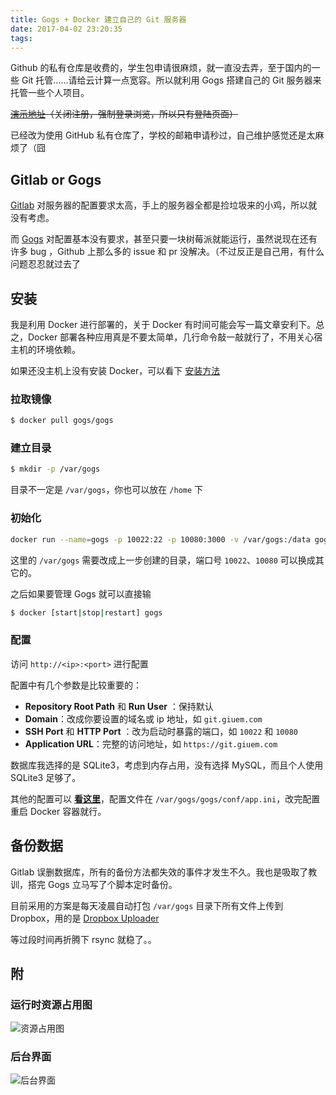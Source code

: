 ```yaml
---
title: Gogs + Docker 建立自己的 Git 服务器
date: 2017-04-02 23:20:35
tags:
---
```


Github 的私有仓库是收费的，学生包申请很麻烦，就一直没去弄，至于国内的一些 Git 托管……请给云计算一点宽容。所以就利用 Gogs 搭建自己的 Git 服务器来托管一些个人项目。<!--more-->

~~[演示地址](https://git.giuem.com)（关闭注册，强制登录浏览，所以只有登陆页面）~~

已经改为使用 GitHub 私有仓库了，学校的邮箱申请秒过，自己维护感觉还是太麻烦了（囧

## Gitlab or Gogs

[Gitlab](https://gitlab.com/) 对服务器的配置要求太高，手上的服务器全都是捡垃圾来的小鸡，所以就没有考虑。

而 [Gogs](https://gogs.io/) 对配置基本没有要求，甚至只要一块树莓派就能运行，虽然说现在还有许多 bug ，Github 上那么多的 issue 和 pr 没解决。（不过反正是自己用，有什么问题忍忍就过去了

## 安装

我是利用 Docker 进行部署的，关于 Docker 有时间可能会写一篇文章安利下。总之，Docker 部署各种应用真是不要太简单，几行命令敲一敲就行了，不用关心宿主机的环境依赖。

如果还没主机上没有安装 Docker，可以看下 [安装方法](https://docs.docker.com/engine/installation/)

### 拉取镜像

```bash
$ docker pull gogs/gogs
```

### 建立目录

```bash
$ mkdir -p /var/gogs
```

目录不一定是 `/var/gogs`，你也可以放在 `/home` 下

### 初始化

```bash
docker run --name=gogs -p 10022:22 -p 10080:3000 -v /var/gogs:/data gogs/gogs
```

这里的 `/var/gogs` 需要改成上一步创建的目录，端口号 `10022`、`10080` 可以换成其它的。

之后如果要管理 Gogs 就可以直接输

```bash
$ docker [start|stop|restart] gogs
```

### 配置

访问 `http://<ip>:<port>` 进行配置

配置中有几个参数是比较重要的：

- **Repository Root Path** 和 **Run User** ：保持默认
- **Domain**：改成你要设置的域名或 ip 地址，如 `git.giuem.com`
- **SSH Port** 和 **HTTP Port** ：改为启动时暴露的端口，如 `10022` 和 `10080`
- **Application URL**：完整的访问地址，如 `https://git.giuem.com`

数据库我选择的是 SQLite3，考虑到内存占用，没有选择 MySQL，而且个人使用 SQLite3 足够了。

其他的配置可以 **[看这里](https://gogs.io/docs/advanced/configuration_cheat_sheet.html)**，配置文件在 `/var/gogs/gogs/conf/app.ini`，改完配置重启 Docker 容器就行。

## 备份数据

Gitlab 误删数据库，所有的备份方法都失效的事件才发生不久。我也是吸取了教训，搭完 Gogs 立马写了个脚本定时备份。

目前采用的方案是每天凌晨自动打包 `/var/gogs` 目录下所有文件上传到 Dropbox，用的是 [Dropbox Uploader](https://github.com/andreafabrizi/Dropbox-Uploader)

等过段时间再折腾下 rsync 就稳了。。

## 附

### 运行时资源占用图

![资源占用图](./images/20170403001905.png)

### 后台界面

![后台界面](./images/tim20170403003115.png)
